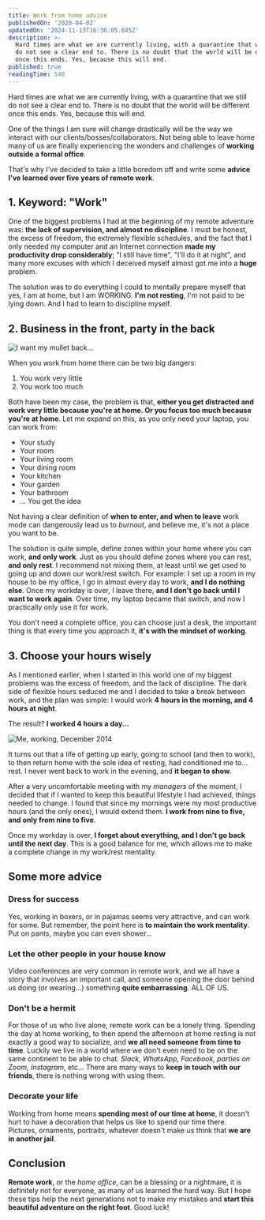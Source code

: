 ```yaml
---
title: Work from home advice
publishedOn: '2020-04-02'
updatedOn: '2024-11-13T16:36:05.845Z'
description: >-
  Hard times are what we are currently living, with a quarantine that we still
  do not see a clear end to. There is no doubt that the world will be different
  once this ends. Yes, because this will end.
published: true
readingTime: 540
---
```


Hard times are what we are currently living, with a quarantine that we still do
not see a clear end to. There is no doubt that the world will be different once this ends.
Yes, because this will end.

One of the things I am sure will change drastically will be the way we interact
with our clients/bosses/collaborators. Not being able to leave home many of us are
finally experiencing the wonders and challenges of **working outside a formal office**.

That's why I've decided to take a little boredom off and write some **advice I've
learned over five years of remote work**.

## 1. Keyword: "Work"

One of the biggest problems I had at the beginning of my remote adventure was:
**the lack of supervision, and almost no discipline**. I must be honest, the excess of freedom,
the extremely flexible schedules, and the fact that I only needed my
computer and an Internet connection **made my productivity drop
considerably**; "I still have time", "I'll do it at night", and many more excuses
with which I deceived myself almost got me into a **huge** problem.

The solution was to do everything I could to mentally prepare myself that yes, I am at
home, but I am WORKING. **I'm not resting**, I'm not paid to be lying down.
And I had to learn to discipline myself.

## 2. Business in the front, party in the back

![I want my mullet back…](https://res.cloudinary.com/dyfxhbbnf/image/upload/v1731515639/mullet_oi4jzu.webp)

When you work from home there can be two big dangers:

1. You work very little
2. You work too much

Both have been my case, the problem is that, **either you get distracted and work very little because
you're at home. Or you focus too much because you're at home**. Let me expand
on this, as you only need your laptop, you can work from:

- Your study
- Your room
- Your living room
- Your dining room
- Your kitchen
- Your garden
- Your bathroom
- ... You get the idea

Not having a clear definition of **when to enter, and when to leave** work mode
can dangerously lead us to _burnout_, and believe me, it's not a place you want to be.

The solution is quite simple, define zones within your home where you can work,
**and only work**. Just as you should define zones where you can rest, **and only rest**.
I recommend not mixing them, at least until we get used to going up and down
our work/rest switch. For example: I set up a room in my house to be my office,
I go in almost every day to work, **and I do nothing else**.
Once my workday is over, I leave there, **and I don't go back until I want
to work again**. Over time, my laptop became that switch, and now
I practically only use it for work.

You don't need a complete office, you can choose just a desk, the important thing is that
every time you approach it, **it's with the mindset of working**.

## 3. Choose your hours wisely

As I mentioned earlier, when I started in this world one of my biggest
problems was the excess of freedom, and the lack of discipline. The dark side
of flexible hours seduced me and I decided to take a break between work, and
the plan was simple: I would work **4 hours in the morning, and 4 hours at night**.

The result? **I worked 4 hours a day...**

![Me, working, December 2014](https://res.cloudinary.com/dyfxhbbnf/image/upload/v1731515640/resting_uhvbuu.webp)

It turns out that a life of getting up early, going to school (and then to work),
to then return home with the sole idea of resting, had conditioned me to... rest.
I never went back to work in the evening, and **it began to show**.

After a very uncomfortable meeting with my _managers_ of the moment, I decided that if I wanted
to keep this beautiful lifestyle I had achieved, things needed to change. I found that since
my mornings were my most productive hours (and the only ones), I would extend them. **I work from nine to five, and only from nine to five**.

Once my workday is over, **I forget about everything, and I don't go back until the next day**.
This is a good balance for me, which allows me to make a complete change in my
work/rest mentality.

## Some more advice

### Dress for success

Yes, working in boxers, or in pajamas seems very attractive, and can work for
some. But remember, the point here is **to maintain the work mentality**.
Put on pants, maybe you can even shower...

### Let the other people in your house know

Video conferences are very common in remote work, and we all have a story that involves an important call,
and someone opening the door behind us doing (or wearing...) something **quite embarrassing**. ALL OF US.

### Don't be a hermit

For those of us who live alone, remote work can be a lonely thing.
Spending the day at home working, to then spend the afternoon at home resting
is not exactly a good way to socialize, and **we all need someone from time to time**.
Luckily we live in a world where we don't even need to be on the same continent
to be able to chat. _Slack, WhatsApp, Facebook, parties on Zoom, Instagram_, etc…
There are many ways to **keep in touch with our friends**, there is nothing wrong
with using them.

### Decorate your life

Working from home means **spending most of our time at home**, it doesn't hurt
to have a decoration that helps us like to spend our time there. Pictures, ornaments,
portraits, whatever doesn't make us think that **we are in another jail**.

## Conclusion

**Remote work**, or the _home office_, can be a blessing or a nightmare, it is
definitely not for everyone, as many of us learned the hard way. But I hope these
tips help the next generations not to make my mistakes and **start this beautiful
adventure on the right foot**. Good luck!
